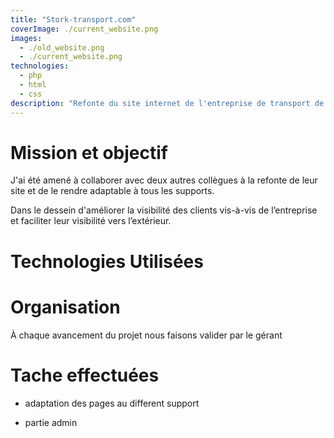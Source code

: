 ```yaml
---
title: "Stork-transport.com"
coverImage: ./current_website.png
images: 
  - ./old_website.png
  - ./current_website.png
technologies:
  - php
  - html
  - css
description: "Refonte du site internet de l'entreprise de transport de marchandise et de personne stork-transport"
---
```


# Mission et objectif

J'ai été amené à collaborer avec  deux autres collègues à la refonte de leur site et de le rendre  adaptable à tous les supports.

​Dans le dessein d'améliorer la visibilité des clients vis-à-vis de l’entreprise et faciliter leur visibilité vers l’extérieur. 
# Technologies Utilisées

<TechList techs={props.technologies} />
 

# Organisation

À chaque avancement du projet nous  faisons valider par le gérant
 
# Tache effectuées

<ul> 
    <li>
      <Icon
      icon={caretRight}/>
       <p>adaptation des pages au different support</p>
    </li>  
    <li>
       <Icon
      icon={caretRight}/>
      <p> partie admin</p>
      </li>
</ul>

